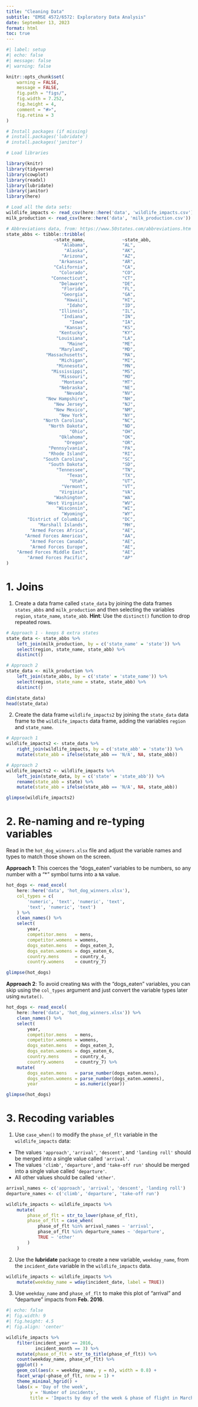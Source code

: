 ```yaml
---
title: "Cleaning Data"
subtitle: "EMSE 4572/6572: Exploratory Data Analysis"
date: September 13, 2023
format: html
toc: true
---
```


```r
#| label: setup
#| echo: false
#| message: false
#| warning: false

knitr::opts_chunk$set(
    warning = FALSE,
    message = FALSE,
    fig.path = "figs/",
    fig.width = 7.252,
    fig.height = 4,
    comment = "#>",
    fig.retina = 3
)

# Install packages (if missing)
# install.packages('lubridate')
# install.packages('janitor')

# Load libraries

library(knitr)
library(tidyverse)
library(cowplot)
library(readxl)
library(lubridate)
library(janitor)
library(here)

# Load all the data sets:
wildlife_impacts <- read_csv(here::here('data', 'wildlife_impacts.csv'))
milk_production <- read_csv(here::here('data', 'milk_production.csv'))

# Abbreviations data, from: https://www.50states.com/abbreviations.htm
state_abbs <- tibble::tribble(
                  ~state_name,              ~state_abb,
                     "Alabama",             "AL",
                      "Alaska",             "AK",
                     "Arizona",             "AZ",
                    "Arkansas",             "AR",
                  "California",             "CA",
                    "Colorado",             "CO",
                 "Connecticut",             "CT",
                    "Delaware",             "DE",
                     "Florida",             "FL",
                     "Georgia",             "GA",
                      "Hawaii",             "HI",
                       "Idaho",             "ID",
                    "Illinois",             "IL",
                     "Indiana",             "IN",
                        "Iowa",             "IA",
                      "Kansas",             "KS",
                    "Kentucky",             "KY",
                   "Louisiana",             "LA",
                       "Maine",             "ME",
                    "Maryland",             "MD",
               "Massachusetts",             "MA",
                    "Michigan",             "MI",
                   "Minnesota",             "MN",
                 "Mississippi",             "MS",
                    "Missouri",             "MO",
                     "Montana",             "MT",
                    "Nebraska",             "NE",
                      "Nevada",             "NV",
               "New Hampshire",             "NH",
                  "New Jersey",             "NJ",
                  "New Mexico",             "NM",
                    "New York",             "NY",
              "North Carolina",             "NC",
                "North Dakota",             "ND",
                        "Ohio",             "OH",
                    "Oklahoma",             "OK",
                      "Oregon",             "OR",
                "Pennsylvania",             "PA",
                "Rhode Island",             "RI",
              "South Carolina",             "SC",
                "South Dakota",             "SD",
                   "Tennessee",             "TN",
                       "Texas",             "TX",
                        "Utah",             "UT",
                     "Vermont",             "VT",
                    "Virginia",             "VA",
                  "Washington",             "WA",
               "West Virginia",             "WV",
                   "Wisconsin",             "WI",
                     "Wyoming",             "WY",
        "District of Columbia",             "DC",
            "Marshall Islands",             "MH",
         "Armed Forces Africa",             "AE",
       "Armed Forces Americas",             "AA",
         "Armed Forces Canada",             "AE",
         "Armed Forces Europe",             "AE",
    "Armed Forces Middle East",             "AE",
        "Armed Forces Pacific",             "AP"
)
```

# 1. Joins

1) Create a data frame called `state_data` by joining the data frames `states_abbs` and `milk_production` and then selecting the variables `region`, `state_name`, `state_abb`. **Hint**: Use the `distinct()` function to drop repeated rows.

```r
# Approach 1 - keeps 8 extra states
state_data <- state_abbs %>%
    left_join(milk_production, by = c('state_name' = 'state')) %>%
    select(region, state_name, state_abb) %>%
    distinct()

# Approach 2
state_data <- milk_production %>%
    left_join(state_abbs, by = c('state' = 'state_name')) %>%
    select(region, state_name = state, state_abb) %>%
    distinct()

dim(state_data)
head(state_data)
```

2) Create the data frame `wildlife_impacts2` by joining the `state_data` data frame to the `wildlife_impacts` data frame, adding the variables `region` and `state_name`.

```r
# Approach 1
wildlife_impacts2 <- state_data %>%
    right_join(wildlife_impacts, by = c('state_abb' = 'state')) %>%
    mutate(state_abb = ifelse(state_abb == 'N/A', NA, state_abb))

# Approach 2
wildlife_impacts2 <- wildlife_impacts %>%
    left_join(state_data, by = c('state' = 'state_abb')) %>%
    rename(state_abb = state) %>%
    mutate(state_abb = ifelse(state_abb == 'N/A', NA, state_abb))

glimpse(wildlife_impacts2)
```

# 2. Re-naming and re-typing variables

Read in the `hot_dog_winners.xlsx` file and adjust the variable names and types to match those shown on the screen.

**Approach 1**: This coerces the "dogs_eaten" variables to be numbers, so any number with a "*" symbol turns into a `NA` value.

```r
hot_dogs <- read_excel(
    here::here('data', 'hot_dog_winners.xlsx'),
    col_types = c(
        'numeric', 'text', 'numeric', 'text',
        'text', 'numeric', 'text')
    ) %>%
    clean_names() %>%
    select(
        year,
        competitor.mens   = mens,
        competitor.womens = womens,
        dogs_eaten.mens   = dogs_eaten_3,
        dogs_eaten.womens = dogs_eaten_6,
        country.mens      = country_4,
        country.womens    = country_7)

glimpse(hot_dogs)
```

**Approach 2**: To avoid creating `NA`s with the "dogs_eaten" variables, you can skip using the `col_types` argument and just convert the variable types later using `mutate()`.

```r
hot_dogs <- read_excel(
    here::here('data', 'hot_dog_winners.xlsx')) %>%
    clean_names() %>%
    select(
        year,
        competitor.mens   = mens,
        competitor.womens = womens,
        dogs_eaten.mens   = dogs_eaten_3,
        dogs_eaten.womens = dogs_eaten_6,
        country.mens      = country_4,
        country.womens    = country_7) %>%
    mutate(
        dogs_eaten.mens   = parse_number(dogs_eaten.mens),
        dogs_eaten.womens = parse_number(dogs_eaten.womens),
        year              = as.numeric(year))

glimpse(hot_dogs)
```

# 3. Recoding variables

1) Use `case_when()` to modify the `phase_of_flt` variable in the `wildlife_impacts` data:

- The values `'approach'`, `'arrival'`, `'descent'`, and `'landing roll'` should be merged into a single value called `'arrival'`.
- The values `'climb'`, `'departure'`,  and `'take-off run'` should be merged into a single value called `'departure'`.
- All other values should be called `'other'`.

```r
arrival_names <- c('approach', 'arrival', 'descent', 'landing roll')
departure_names <- c('climb', 'departure', 'take-off run')

wildlife_impacts <- wildlife_impacts %>%
    mutate(
        phase_of_flt = str_to_lower(phase_of_flt),
        phase_of_flt = case_when(
            phase_of_flt %in% arrival_names ~ 'arrival',
            phase_of_flt %in% departure_names ~ 'departure',
            TRUE ~ 'other'
        )
    )
```

2) Use the **lubridate** package to create a new variable, `weekday_name`, from the `incident_date` variable in the `wildlife_impacts` data.

```r
wildlife_impacts <- wildlife_impacts %>%
    mutate(weekday_name = wday(incident_date, label = TRUE))
```

3) Use `weekday_name` and `phase_of_flt` to make this plot of "arrival" and "departure" impacts from **Feb. 2016**.

```r
#| echo: false
#| fig.width: 9
#| fig.height: 4.5
#| fig.align: 'center'

wildlife_impacts %>%
    filter(incident_year == 2016,
           incident_month == 3) %>%
    mutate(phase_of_flt = str_to_title(phase_of_flt)) %>%
    count(weekday_name, phase_of_flt) %>%
    ggplot() +
    geom_col(aes(x = weekday_name, y = n), width = 0.8) +
    facet_wrap(~phase_of_flt, nrow = 1) +
    theme_minimal_hgrid() +
    labs(x = 'Day of the week',
         y = 'Number of incidents',
         title = 'Impacts by day of the week & phase of flight in March, 2016')
```
